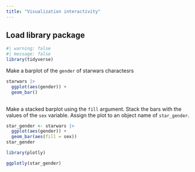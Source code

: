 ```yaml
---
title: "Visualization interactivity"
---
```


## Load library package

```r
#| warning: false
#| message: false
library(tidyverse)
```

Make a barplot of the `gender` of starwars charactesrs

```r
starwars |> 
  ggplot(aes(gender)) +
  geom_bar()
  
```

Make a stacked barplot using the `fill` argument. Stack the bars with the values of the `sex` variable. Assign the plot to an object name of `star_gender`.

```r
star_gender <- starwars |> 
  ggplot(aes(gender)) +
  geom_bar(aes(fill = sex))
star_gender
```

```r
library(plotly)
```

```r
ggplotly(star_gender)
```
